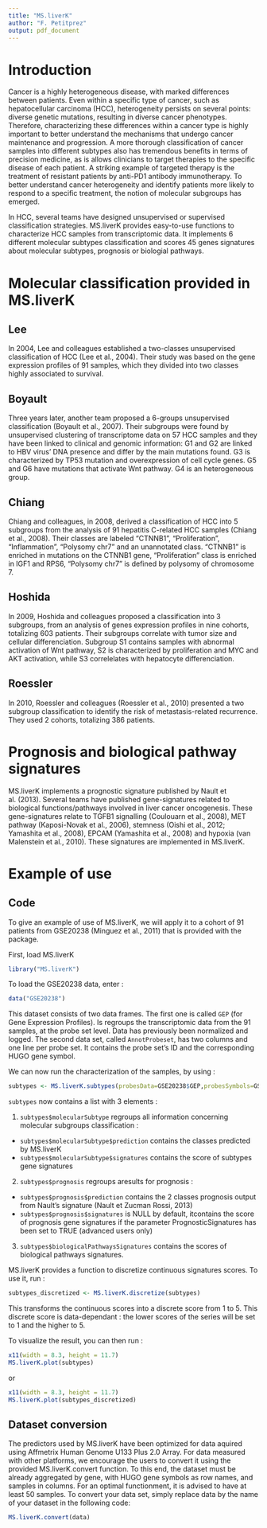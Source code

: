 ```yaml
---
title: "MS.liverK"
author: "F. Petitprez"
output: pdf_document
---
```


# Introduction

  Cancer is a highly heterogeneous disease, with marked differences between patients. Even within a specific type of cancer, such as hepatocellular carcinoma (HCC), heterogeneity persists on several points: diverse genetic mutations, resulting in diverse cancer phenotypes. Therefore, characterizing these differences within a cancer type is highly important to better understand the mechanisms that undergo cancer maintenance and progression. A more thorough classification of cancer samples into different subtypes also has tremendous benefits in terms of precision medicine, as is allows clinicians to target therapies to the specific disease of each patient. A striking example of targeted therapy is the treatment of resistant patients by anti-PD1 antibody immunotherapy. To better understand cancer heterogeneity and identify patients more likely to respond to a specific treatment, the notion of molecular subgroups has emerged.
  
  In HCC, several teams have designed unsupervised or supervised classification strategies. MS.liverK provides easy-to-use functions to characterize HCC samples from transcriptomic data. It implements 6 different molecular subtypes classification and scores 45 genes signatures about molecular subtypes, prognosis or biologial pathways.
  
# Molecular classification provided in MS.liverK

## Lee
In 2004, Lee and colleagues established a two-classes unsupervised classification of HCC (Lee et al., 2004). Their study was based on the gene expression profiles of 91 samples, which they divided into two classes highly associated to survival.

## Boyault
Three years later, another team proposed a 6-groups unsupervised classification (Boyault et al., 2007). Their subgroups were found by unsupervised clustering of transcriptome data on 57 HCC samples and they have been linked to clinical and genomic information: G1 and G2 are linked to HBV virus’ DNA presence and differ by the main mutations found. G3 is characterized by TP53 mutation and overexpression of cell cycle genes. G5 and G6 have mutations that activate Wnt pathway. G4 is an heterogeneous group.

## Chiang
Chiang and colleagues, in 2008, derived a classification of HCC into 5 subgroups from the analysis of 91 hepatitis C-related HCC samples (Chiang et al., 2008). Their classes are labeled “CTNNB1”, “Proliferation”, “Inflammation”, “Polysomy chr7” and an unannotated class. “CTNNB1” is enriched in mutations on the CTNNB1 gene, “Proliferation” class is enriched in IGF1 and RPS6, “Polysomy chr7” is defined by polysomy of chromosome 7.

## Hoshida
In 2009, Hoshida and colleagues proposed a classification into 3 subgroups, from an analysis of genes expression profiles in nine cohorts, totalizing 603 patients. Their subgroups correlate with tumor size and cellular differenciation. Subgroup S1 contains samples with abnormal activation of Wnt pathway, S2 is characterized by proliferation and MYC and AKT activation, while S3 correlelates with hepatocyte differenciation.

## Roessler
In 2010, Roessler and colleagues (Roessler et al., 2010) presented a two subgroup classification to identify the risk of metastasis-related recurrence. They used 2 cohorts, totalizing 386 patients.

# Prognosis and biological pathway signatures

MS.liverK implements a prognostic signature published by Nault et al. (2013). Several teams have published gene-signatures related to biological functions/pathways involved in liver cancer oncogenesis. These gene-signatures relate to TGFB1 signalling (Coulouarn et al., 2008), MET pathway (Kaposi-Novak et al., 2006), stemness (Oishi et al., 2012; Yamashita et al., 2008), EPCAM (Yamashita et al., 2008) and hypoxia (van Malenstein et al., 2010). These signatures are implemented in MS.liverK.


# Example of use

## Code

To give an example of use of MS.liverK, we will apply it to a cohort of 91 patients from GSE20238 (Minguez et al., 2011) that is provided with the package.

First, load MS.liverK

```r
library("MS.liverK")
```

To load the GSE20238 data, enter :

```r
data("GSE20238")
```

This dataset consists of two data frames. The first one is called `GEP` (for Gene Expression Profiles). Is regroups the transcriptomic data from the 91 samples, at the probe set level. Data has previously been normalized and logged. The second data set, called `AnnotProbeset`, has two columns and one line per probe set. It contains the probe set's ID and the corresponding HUGO gene symbol.

We can now run the characterization of the samples, by using :

```r
subtypes <- MS.liverK.subtypes(probesData=GSE20238$GEP,probesSymbols=GSE20238$AnnotProbeset)
```


`subtypes` now contains a list with 3 elements :

1. `subtypes$molecularSubtype` regroups all information concerning molecular subgroups classification : 
  * `subtypes$molecularSubtype$prediction` contains the classes predicted by MS.liverK
  * `subtypes$molecularSubtype$signatures` contains the score of subtypes gene signatures
2. `subtypes$prognosis` regroups aresults for prognosis : 
  * `subtypes$prognosis$prediction` contains the 2 classes prognosis output from Nault's signature (Nault et Zucman Rossi, 2013)
  * `subtypes$prognosis$signatures` is NULL by default, itcontains the score of prognosis gene signatures if the parameter PrognosticSignatures has been set to TRUE (advanced users only)
3. `subtypes$biologicalPathwaysSignatures` contains the scores of biological pathways signatures.

MS.liverK provides a function to discretize continuous signatures scores. To use it, run :

```r
subtypes_discretized <- MS.liverK.discretize(subtypes)
```

This transforms the continuous scores into a discrete score from 1 to 5. This discrete score is data-dependant : the lower scores of the series will be set to 1 and the higher to 5.

To visualize the result, you can then run :


```r
x11(width = 8.3, height = 11.7)
MS.liverK.plot(subtypes)
```
or

```r
x11(width = 8.3, height = 11.7)
MS.liverK.plot(subtypes_discretized)
```
## Dataset conversion

The predictors used by MS.liverK have been optimized for data aquired using Affmetrix Human Genome U133 Plus 2.0 Array. For data measured with other platforms, we encourage the users to convert it using the provided MS.liverK.convert function. To this end, the dataset must be already aggregated by gene, with HUGO gene symbols as row names, and samples in columns. For an optimal functionment, it is advised to have at least 50 samples. To convert your data set, simply replace data by the name of your dataset in the following code:

```r
MS.liverK.convert(data)
```
